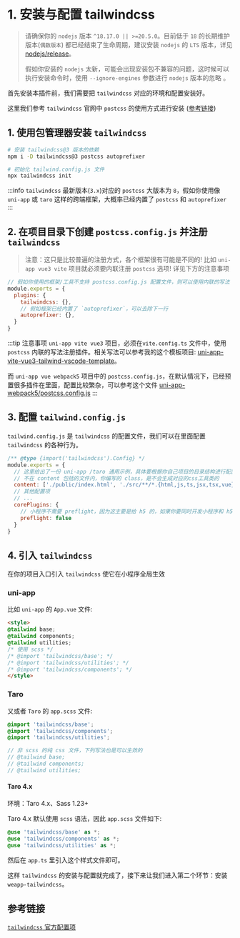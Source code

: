 # 1. 安装与配置 tailwindcss

> 请确保你的 `nodejs` 版本 `^18.17.0 || >=20.5.0`。目前低于 `18` 的长期维护版本(`偶数版本`) 都已经结束了生命周期，建议安装 `nodejs` 的 `LTS` 版本，详见 [nodejs/release](https://github.com/nodejs/release)。
>
> 假如你安装的 `nodejs` 太新，可能会出现安装包不兼容的问题，这时候可以执行安装命令时，使用 `--ignore-engines` 参数进行 `nodejs` 版本的忽略 。

首先安装本插件前，我们需要把 `tailwindcss` 对应的环境和配置安装好。

这里我们参考 `tailwindcss` 官网中 `postcss` 的使用方式进行安装 ([参考链接](https://tailwindcss.com/docs/installation/using-postcss))

## 1. 使用包管理器安装 `tailwindcss`

```bash npm2yarn
# 安装 tailwindcss@3 版本的依赖
npm i -D tailwindcss@3 postcss autoprefixer
```

```bash npm2yarn
# 初始化 tailwind.config.js 文件
npx tailwindcss init
```

:::info
`tailwindcss` 最新版本(`3.x`)对应的 `postcss` 大版本为 `8`，假如你使用像 `uni-app` 或 `taro` 这样的跨端框架，大概率已经内置了 `postcss` 和 `autoprefixer`
:::

## 2. 在项目目录下创建 `postcss.config.js` 并注册 `tailwindcss`

> 注意：这只是比较普遍的注册方式，各个框架很有可能是不同的! 比如 `uni-app vue3 vite` 项目就必须要内联注册 `postcss` 选项! 详见下方的注意事项

```js title="postcss.config.js"
// 假如你使用的框架/工具不支持 postcss.config.js 配置文件，则可以使用内联的写法
module.exports = {
  plugins: {
    tailwindcss: {},
    // 假如框架已经内置了 `autoprefixer`，可以去除下一行
    autoprefixer: {},
  }
}
```

:::tip 注意事项
`uni-app vite vue3` 项目，必须在`vite.config.ts` 文件中，使用 `postcss` 内联的写法注册插件。相关写法可以参考我的这个模板项目: [uni-app-vite-vue3-tailwind-vscode-template](https://github.com/sonofmagic/uni-app-vite-vue3-tailwind-vscode-template)。

而 `uni-app vue webpack5` 项目中的 `postcss.config.js`，在默认情况下，已经预置很多插件在里面，配置比较繁杂，可以参考这个文件 [uni-app-webpack5/postcss.config.js](https://github.com/sonofmagic/weapp-tailwindcss/blob/main/demo/uni-app-webpack5/postcss.config.js)
:::

## 3. 配置 `tailwind.config.js`

`tailwind.config.js` 是 `tailwindcss` 的配置文件，我们可以在里面配置 `tailwindcss` 的各种行为。

```js title="tailwind.config.js"
/** @type {import('tailwindcss').Config} */
module.exports = {
  // 这里给出了一份 uni-app /taro 通用示例，具体要根据你自己项目的目录结构进行配置
  // 不在 content 包括的文件内，你编写的 class，是不会生成对应的css工具类的
  content: ['./public/index.html', './src/**/*.{html,js,ts,jsx,tsx,vue}'],
  // 其他配置项
  // ...
  corePlugins: {
    // 小程序不需要 preflight，因为这主要是给 h5 的，如果你要同时开发小程序和 h5 端，你应该使用环境变量来控制它
    preflight: false
  }
}
```

## 4. 引入 `tailwindcss`

在你的项目入口引入 `tailwindcss` 使它在小程序全局生效

### uni-app

比如 `uni-app` 的 `App.vue` 文件:

```html title="App.vue"
<style>
@tailwind base;
@tailwind components;
@tailwind utilities;
/* 使用 scss */
/* @import 'tailwindcss/base'; */
/* @import 'tailwindcss/utilities'; */
/* @import 'tailwindcss/components'; */
</style>
```

### Taro

又或者 `Taro` 的 `app.scss` 文件:

```scss title="app.scss"
@import 'tailwindcss/base';
@import 'tailwindcss/components';
@import 'tailwindcss/utilities';

// 非 scss 的纯 css 文件，下列写法也是可以生效的
// @tailwind base;
// @tailwind components;
// @tailwind utilities;
```

#### Taro 4.x

环境：Taro 4.x、Sass 1.23+

Taro 4.x 默认使用 `scss` 语法，因此 `app.scss` 文件如下:

```scss title="app.scss"
@use 'tailwindcss/base' as *;
@use 'tailwindcss/components' as *;
@use 'tailwindcss/utilities' as *;
```

然后在 `app.ts` 里引入这个样式文件即可。

这样 `tailwindcss` 的安装与配置就完成了，接下来让我们进入第二个环节：安装 `weapp-tailwindcss`。

## 参考链接

[`tailwindcss` 官方配置项](https://tailwindcss.com/docs/configuration)
